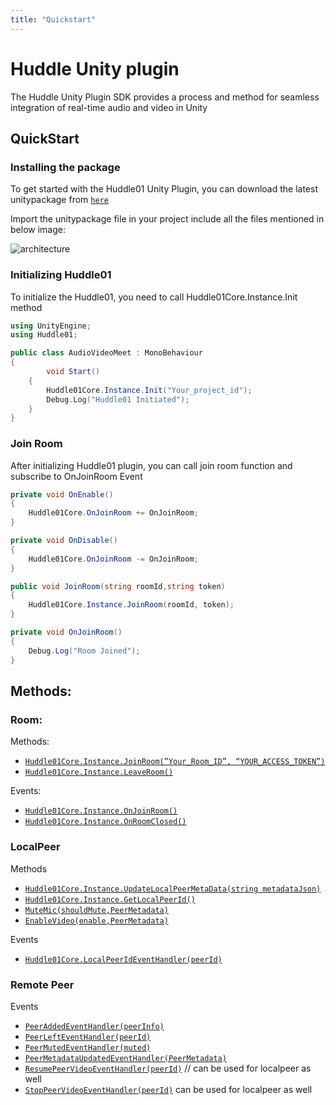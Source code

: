 ```yaml
---
title: "Quickstart"
---
```



# Huddle Unity plugin

The Huddle Unity Plugin SDK provides a process and method for seamless integration of real-time audio and video in Unity

## **QuickStart**

### Installing the package

To get started with the Huddle01 Unity Plugin, you can download the latest unitypackage from [`here`](https://github.com/Huddle01/UnityWebglPlugin/releases)

Import the unitypackage file in your project include all the files mentioned in below image:

<Image
  src="/docs/images/HuddlePackage_01.png"
  alt="architecture"
  width={1000}
  height={1000}
  quality={100}
  priority
  className="my-8"
/>

### **Initializing** Huddle01

To initialize the Huddle01, you need to call Huddle01Core.Instance.Init method

```csharp filename=".csharp"
using UnityEngine;
using Huddle01;

public class AudioVideoMeet : MonoBehaviour
{
		void Start()
    {
        Huddle01Core.Instance.Init("Your_project_id");
        Debug.Log("Huddle01 Initiated");
    }
}
```

### Join Room

After initializing Huddle01 plugin, you can call join room function and subscribe to OnJoinRoom Event

```csharp filename=".csharp"
private void OnEnable()
{
    Huddle01Core.OnJoinRoom += OnJoinRoom;
}

private void OnDisable()
{
    Huddle01Core.OnJoinRoom -= OnJoinRoom;
}

public void JoinRoom(string roomId,string token)
{
    Huddle01Core.Instance.JoinRoom(roomId, token);
}

private void OnJoinRoom()
{
    Debug.Log("Room Joined");
}
```

## Methods:

### Room:

Methods:

- [`Huddle01Core.Instance.JoinRoom(”Your_Room_ID”, “YOUR_ACCESS_TOKEN”)`](/UnityWebglPlugin/methods/room#joinroom)
- [`Huddle01Core.Instance.LeaveRoom()`](/UnityWebglPlugin/methods/room#leaveroom)

Events:

- [`Huddle01Core.Instance.OnJoinRoom()`](/UnityWebglPlugin/methods/room#Huddle01Corejoinroomeventhandler-onjoinroom)
- [`Huddle01Core.Instance.OnRoomClosed()`](/UnityWebglPlugin/methods/room#Huddle01Coreroomclosedeventhandler-roomclosed)

### LocalPeer

Methods

- [`Huddle01Core.Instance.UpdateLocalPeerMetaData(string metadataJson)`](/UnityWebglPlugin/methods/localPeer#updatelocalpeermetadatastring-metadata)
- [`Huddle01Core.Instance.GetLocalPeerId()`](/UnityWebglPlugin/methods/localPeer#getlocalpeerid)
- [`MuteMic(shouldMute,PeerMetadata)`](/UnityWebglPlugin/methods/localPeer#mutemicbool-shouldmute-peermetadata-metadata)
- [`EnableVideo(enable,PeerMetadata)`](/UnityWebglPlugin/methods/localPeer#enablevideobool-enable-peermetadata-metadata)

Events

- [`Huddle01Core.LocalPeerIdEventHandler(peerId)`](/UnityWebglPlugin/methods/localPeer#localpeeridstring-peerid)

### Remote Peer

Events

- [`PeerAddedEventHandler(peerInfo)`](/UnityWebglPlugin/methods/remotePeer#peeraddedeventhandlerstring-peerinfo)
- [`PeerLeftEventHandler(peerId)`](/UnityWebglPlugin/methods/remotePeer#peerlefteventhandlerstring-peerid)
- [`PeerMutedEventHandler(muted)`](/UnityWebglPlugin/methods/remotePeer#peermutedeventhandlerstring-peeridbool-muted)
- [`PeerMetadataUpdatedEventHandler(PeerMetadata)`](/UnityWebglPlugin/methods/remotePeer#peermetadataupdatedeventhandlerstring-peermetadata)
- [`ResumePeerVideoEventHandler(peerId)`](/UnityWebglPlugin/methods/remotePeer#resumepeervideoeventhandlerstring-peerid) // can be used for localpeer as well
- [`StopPeerVideoEventHandler(peerId)`](/UnityWebglPlugin/methods/remotePeer#stoppeervideoeventhandlerstring-peerid) can be used for localpeer as well
